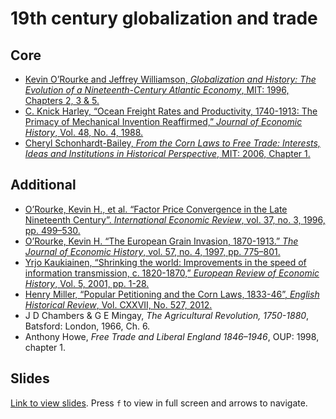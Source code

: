 # 19th century globalization and trade

## Core

+ [Kevin O'Rourke and Jeffrey Williamson, *Globalization and History: The Evolution of a Nineteenth-Century Atlantic Economy*, MIT: 1996, Chapters 2, 3 & 5.](https://ebookcentral.proquest.com/lib/kcl/reader.action?docID=3338827&ppg=18){target="_blank"}
+ [C. Knick Harley, "Ocean Freight Rates and Productivity, 1740-1913: The Primacy of Mechanical Invention Reaffirmed," *Journal of Economic History*, Vol. 48, No. 4, 1988.](
https://www.jstor.org/stable/2121620)
+ [Cheryl Schonhardt-Bailey, *From the Corn Laws to Free Trade: Interests, Ideas and Institutions in Historical Perspective*, MIT: 2006, Chapter 1.](https://ebookcentral.proquest.com/lib/kcl/reader.action?docID=3338560&ppg=16){target="_blank"}

## Additional

+ [O'Rourke, Kevin H., et al. "Factor Price Convergence in the Late Nineteenth Century". *International Economic Review*, vol. 37, no. 3, 1996, pp. 499–530.](https://www.jstor.org/stable/2527439){target="_blank"}
+ [O'Rourke, Kevin H. “The European Grain Invasion, 1870-1913.” *The Journal of Economic History*, vol. 57, no. 4, 1997, pp. 775–801.](https://www.jstor.org/stable/2951160){target="_blank"}
+ [Yrjo Kaukiainen, "Shrinking the world: Improvements in the speed of information transmission, c. 1820-1870," *European Review of Economic History*, Vol. 5, 2001, pp. 1-28.](https://doi.org/10.1017/S1361491601000016){target="_blank"}
+ [Henry Miller, "Popular Petitioning and the Corn Laws, 1833-46", *English Historical Review*, Vol. CXXVII, No. 527, 2012.](
https://www.jstor.org/stable/23272690)
+ J D Chambers & G E Mingay, *The Agricultural Revolution, 1750-1880*, Batsford: London, 1966, Ch. 6.
+ Anthony Howe, *Free Trade and Liberal England 1846–1946*, OUP: 1998, chapter 1.

## Slides

[Link to view slides](https://gabrielfgm.github.io/beh-slides/10_grain_invasion). Press `f` to view in full screen and arrows to navigate.